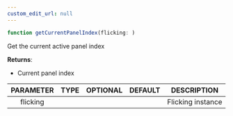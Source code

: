 ```yaml
---
custom_edit_url: null
---
```


```ts
function getCurrentPanelIndex(flicking: )
```

<div>

</div>

Get the current active panel index

**Returns**: 
- Current panel index

|PARAMETER|TYPE|OPTIONAL|DEFAULT|DESCRIPTION|
|:---:|:---:|:---:|:---:|:---:|
|flicking||||Flicking instance|

